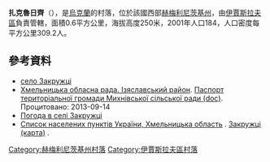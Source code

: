 {{coord|50|1|4|N|26|41|38|E|scale:100000|display=title}}

'''扎克魯日齊'''（{{lang-uk|Закружці}}），是[[烏克蘭|烏克蘭]]的村落，位於該國西部[[赫梅利尼茨基州|赫梅利尼茨基州]]，由[[伊賈斯拉夫區|伊賈斯拉夫區]]負責管轄，面積0.6平方公里，海拔高度250米，2001年人口184，人口密度每平方公里309.2人。

==參考資料==
* [http://w1.c1.rada.gov.ua/pls/z7503/A005?rdat1=14.09.2013&rf7571=35990 село Закружці]
* [https://web.archive.org/web/20160306105422/http://oblrada.km.ua/district/show/15 Хмельницька обласна рада. Ізяславський район]. [https://web.archive.org/web/20141227090628/http://oblrada.km.ua/userfiles/%D0%9F%D0%B0%D1%81%D0%BF%D0%BE%D1%80%D1%82%20%D0%9C%D0%B8%D1%85%D0%BD%D1%96%D0%B2_2011.doc Паспорт територіальної громади Михнівської сільської ради (doc)]. Процитовано: 2013-09-14
* [http://weather.in.ua/ua/hmel'nickaja/8281 Погода в селі Закружці] {{Wayback|url=http://weather.in.ua/ua/hmel'nickaja/8281 |date=20111220091129 }}
* [http://maps.vlasenko.net/list/ukraine/hmelnycka/ Список населених пунктів України, Хмельницька область] {{Wayback|url=http://maps.vlasenko.net/list/ukraine/hmelnycka/ |date=20161223192742 }}. [http://maps.vlasenko.net/ua/hmelnycka/izyaslavskyj/zakruzhci/ Закружці (карта)] {{Wayback|url=http://maps.vlasenko.net/ua/hmelnycka/izyaslavskyj/zakruzhci/ |date=20160305044950 }}.

{{DEFAULTSORT:Закружці}}
[[Category:赫梅利尼茨基州村落|Category:赫梅利尼茨基州村落]]
[[Category:伊賈斯拉夫區村落|Category:伊賈斯拉夫區村落]]


{{Khmelnytskyi-geo-stub}}